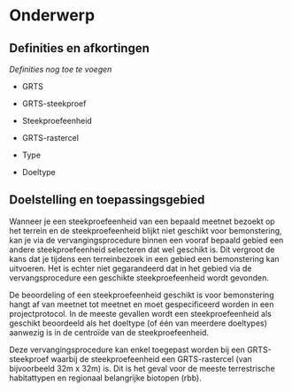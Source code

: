 # Onderwerp

## Definities en afkortingen

<!--
Definities van begrippen en afkortingen die noodzakelijk zijn om dit document te begrijpen en het veldprotocol op een gepaste manier te kunnen uitvoeren.  
-->

*Definities nog toe te voegen*

+ GRTS

+ GRTS-steekproef

+ Steekproefeenheid

+ GRTS-rastercel

+ Type

+ Doeltype

## Doelstelling en toepassingsgebied

<!--
Doelstelling: omschrijving in woorden waarvoor het veldprotocol dient. Voorbeelden wat er met de gegevens kan gedaan worden. Probeer de doelstelling zo veel mogelijk generiek te beschrijven en vermijd projectspecifieke doelstellingen.
Toepassingsgebied: bespreek hier onder welke condities het veldprotocol kan gebruikt worden.
-->

Wanneer je een steekproefeenheid van een bepaald meetnet bezoekt op het terrein en de steekproefeenheid blijkt niet geschikt voor bemonstering, kan je via de vervangingsprocedure binnen een vooraf bepaald gebied een andere steekproefeenheid selecteren dat wel geschikt is. Dit vergroot de kans dat je tijdens een terreinbezoek in een gebied een bemonstering kan uitvoeren. Het is echter niet gegarandeerd dat in het gebied via de vervangsprocedure een geschikte steekproefeenheid wordt gevonden.

De beoordeling of een steekproefeenheid geschikt is voor bemonstering hangt af van meetnet tot meetnet en moet gespecificeerd worden in een projectprotocol. In de meeste gevallen wordt een steekproefeenheid als geschikt beoordeeld als het doeltype (of één van meerdere doeltypes) aanwezig is in de centroïde van de steekproefeenheid.   

Deze vervangingsprocedure kan enkel toegepast worden bij een GRTS-steekproef waarbij de steekproefeenheid een GRTS-rastercel (van bijvoorbeeld 32m x 32m) is. Dit is het geval voor de meeste terrestrische habitattypen en regionaal belangrijke biotopen (rbb).

